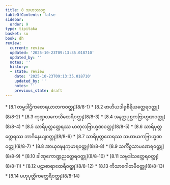 ```yaml
---
title: 8 သဟဿဝဂ္ဂ
tableOfContents: false
sidebar:
  order: 9
type: tipitaka
basket: su
book: dh
review:
  current: review
  updated: '2025-10-23T09:13:35.018710'
  updated_by: ''
  notes: ''
  history:
  - state: review
    date: '2025-10-23T09:13:35.018710'
    updated_by: ''
    notes: ''
    previous_state: draft
---
```



<ReviewStatus review={frontmatter.review} showDetails={true} />

<HypothesisAnnotation frontmatter={frontmatter} />

<DynamicBreadcrumb />



<TableOfContents book="dh" section="8">
* [8.1 တမ္ဗဒါဌိကစောရဃာတကဝတ္ထု](8/8-1)
* [8.2 ဗာဟိယဒါရုစီရိယတ္ထေရဝတ္ထု](8/8-2)
* [8.3 ကုဏ္ဍလကေသိထေရီဝတ္ထု](8/8-3)
* [8.4 အနတ္ထပုစ္ဆကဗြာဟ္မဏဝတ္ထု](8/8-4)
* [8.5 သာရိပုတ္တတ္ထေရဿ မာတုလဗြာဟ္မဏဝတ္ထု](8/8-5)
* [8.6 သာရိပုတ္တတ္ထေရဿ ဘာဂိနေယျဝတ္ထု](8/8-6)
* [8.7 သာရိပုတ္တထေရဿ သဟာယကဗြာဟ္မဏဝတ္ထု](8/8-7)
* [8.8 အာယုဝဍ္ဎနကုမာရဝတ္ထု](8/8-8)
* [8.9 သင်္ကိစ္စသာမဏေရဝတ္ထု](8/8-9)
* [8.10 ခါဏုကောဏ္ဍညတ္ထေရဝတ္ထု](8/8-10)
* [8.11 သဗ္ဗဒါသတ္ထေရဝတ္ထု](8/8-11)
* [8.12 ပဋာစာရာထေရီဝတ္ထု](8/8-12)
* [8.13 ကိသာဂေါတမီဝတ္ထု](8/8-13)
* [8.14 ဗဟုပုတ္တိကတ္ထေရီဝတ္ထု](8/8-14)
</TableOfContents>